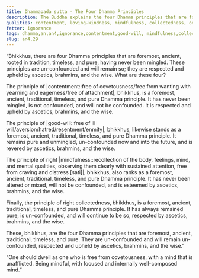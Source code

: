 ```yaml
---
title: Dhammapada sutta - The Four Dhamma Principles
description: The Buddha explains the four Dhamma principles that are foremost, ancient, rooted in tradition, timeless, and pure.
qualities: contentment, loving-kindness, mindfulness, collectedness, one-pointedness
fetter: ignorance
tags: dhamma,an,an4,ignorance,contentment,good-will, mindfulness,collectedness
slug: an4.29
---
```


“Bhikkhus, there are four Dhamma principles that are foremost, ancient, rooted in tradition, timeless, and pure, having never been mingled. These principles are un-confounded and will remain so; they are respected and upheld by ascetics, brahmins, and the wise. What are these four?

The principle of |contentment::free of covetousness/free from wanting with yearning and eagerness/free of attachment|, bhikkhus, is a foremost, ancient, traditional, timeless, and pure Dhamma principle. It has never been mingled, is not confounded, and will not be confounded. It is respected and upheld by ascetics, brahmins, and the wise.

The principle of |good-will::free of ill will/aversion/hatred/resentment/enmity|, bhikkhus, likewise stands as a foremost, ancient, traditional, timeless, and pure Dhamma principle. It remains pure and unmingled, un-confounded now and into the future, and is revered by ascetics, brahmins, and the wise.

The principle of right |mindfulness::recollection of the body, feelings, mind, and mental qualities, observing them clearly with sustained attention, free from craving and distress [sati]|, bhikkhus, also ranks as a foremost, ancient, traditional, timeless, and pure Dhamma principle. It has never been altered or mixed, will not be confounded, and is esteemed by ascetics, brahmins, and the wise.

Finally, the principle of right collectedness, bhikkhus, is a foremost, ancient, traditional, timeless, and pure Dhamma principle. It has always remained pure, is un-confounded, and will continue to be so, respected by ascetics, brahmins, and the wise.

These, bhikkhus, are the four Dhamma principles that are foremost, ancient, traditional, timeless, and pure. They are un-confounded and will remain un-confounded, respected and upheld by ascetics, brahmins, and the wise.”

“One should dwell as one who is free from covetousness,
with a mind that is unafflicted.
Being mindful,
with focused and internally well-composed mind.”